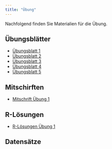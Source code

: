 ```yaml
---
title: "Übung"
---
```


Nachfolgend finden Sie Materialien für die Übung. 

## Übungsblätter

-   [Übungsblatt 1](https://github.com/jens-klenke/Desk_Stat_WiSe_22/raw/main/exercise/Uebungsblatt_1.pdf)
-   [Übungsblatt 2](https://github.com/mca91/Eidoe22/raw/main/Blatt-2.pdf)
-   [Übungsblatt 3](https://github.com/mca91/Eidoe22/raw/main/Blatt-3.pdf)
-   [Übungsblatt 4](https://github.com/mca91/Eidoe22/raw/main/Blatt-4.pdf)
-   [Übungsblatt 5](https://github.com/mca91/Eidoe22/raw/main/Blatt-5.pdf)

## Mitschirften 
-   [Mitschrift Übung 1](https://github.com/jens-klenke/Desk_Stat_WiSe_22/raw/main/exercise/Mitschrift_Uebung_1.pdf)

## R-Lösungen

-   [R-Lösungen Übung 1](https://github.com/jens-klenke/Desk_Stat_WiSe_22/raw/main/exercise/exercise_1.R)

## Datensätze

<!--
-   [CASchools.Rdata](https://github.com/mca91/Eidoe22/raw/main/CASchools.Rdata)



## Zusatzaufgabe 1

*Mit dieser Zusatzaufgabe können Sie bis zu 2.5 Zusatzpunkte für die Klausur erwerben. Die Zusatzpunkte werden nur bei bestandener Klausur angerechnet. Sie können die Aufgaben in einer Gruppe von bis zu drei Personen bearbeiten. Ihre Lösungen sind bis einschließlich Mittwoch, den 7.12.2022, unter Nennung von Na- men und Matrikelnummer aller Beteiligten als kommentiertes R-Skript per E-Mail einzureichen (siehe Aufgabenblatt).*

-   [Zusatzaufgabe 1](https://github.com/mca91/Eidoe22/raw/main/Assignment1.pdf)
-   <a href="https://github.com/mca91/Eidoe22/raw/main/stimmung.csv" download>stimmung.csv</a> (Rechtsklick -\> Ziel/Datei speichern als/unter, falls sich kein download öffnet)
-->